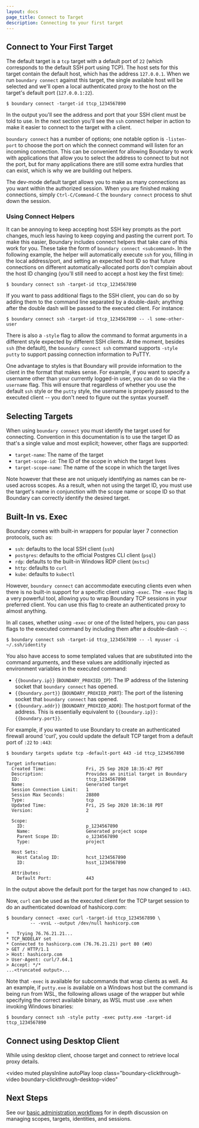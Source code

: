 ```yaml
---
layout: docs
page_title: Connect to Target
description: Connecting to your first target
---
```


## Connect to Your First Target

The default target is a `tcp` target with a default port of `22` (which
corresponds to the default SSH port using TCP). The host sets for this target
contain the default host, which has the address `127.0.0.1`. When we run
`boundary connect` against this target, the single available host will be
selected and we'll open a local authenticated proxy to the host on the target's
default port (`127.0.0.1:22`).

```
$ boundary connect -target-id ttcp_1234567890
```

In the output you'll see the address and port that your SSH client must be told
to use. In the next section you'll see the `ssh` connect helper in action to
make it easier to connect to the target with a client.

`boundary connect` has a number of options; one notable option is `-listen-port`
to choose the port on which the connect command will listen for an incoming
connection. This can be convenient for allowing Boundary to work with
applications that allow you to select the address to connect to but not the
port, but for many applications there are still some extra hurdles that can
exist, which is why we are building out helpers.

The dev-mode default target allows you to make as many connections as you want
within the authorized session. When you are finished making connections, simply
`Ctrl-C/Command-C` the `boundary connect` process to shut down the session.

### Using Connect Helpers

It can be annoying to keep accepting host SSH key prompts as the port changes,
much less having to keep copying and pasting the current port. To make this
easier, Boundary includes connect helpers that take care of this work for you.
These take the form of `boundary connect <subcommand>`. In the following
example, the helper will automatically execute `ssh` for you, filling in the
local address/port, and setting an expected host ID so that future connections
on different automatically-allocated ports don't complain about the host ID
changing (you'll still need to accept a host key the first time):

```
$ boundary connect ssh -target-id ttcp_1234567890
```

If you want to pass additional flags to the SSH client, you can do so by adding
them to the command line separated by a double-dash; anything after the double
dash will be passed to the executed client. For instance:

```
$ boundary connect ssh -target-id ttcp_1234567890 -- -l some-other-user
```

There is also a `-style` flag to allow the command to format arguments in a
different style expected by different SSH clients. At the moment, besides `ssh`
(the default), the `boundary connect ssh` command supports `-style putty` to
support passing connection information to PuTTY.

One advantage to styles is that Boundary will provide information to the client
in the format that makes sense. For example, if you want to specify a username
other than your currently logged-in user, you can do so via the `-username`
flag. This will ensure that regardless of whether you use the default `ssh`
style or the `putty` style, the username is properly passed to the executed
client -- you don't need to figure out the syntax yourself.

## Selecting Targets

When using `boundary connect` you must identify the target used for connecting.
Convention in this documentation is to use the target ID as that's a single
value and most explicit; however, other flags are supported:

- `target-name`: The name of the target
- `target-scope-id`: The ID of the scope in which the target lives
- `target-scope-name`: The name of the scope in which the target lives

Note however that these are not uniquely identifying as names can be re-used
across scopes. As a result, when not using the target ID, you must use the
target's name in conjunction with the scope name or scope ID so that Boundary
can correctly identify the desired target.

## Built-In vs. Exec

Boundary comes with built-in wrappers for popular layer 7 connection protocols,
such as:

- `ssh`: defaults to the local SSH client (`ssh`)
- `postgres`: defaults to the official Postgres CLI client (`psql`)
- `rdp`: defaults to the built-in Windows RDP client (`mstsc`)
- `http`: defaults to `curl`
- `kube`: defaults to `kubectl`

However, `boundary connect` can accommodate executing clients even when there is
no built-in support for a specific client using `-exec`. The `-exec` flag is a
very powerful tool, allowing you to wrap Boundary TCP sessions in your preferred
client. You can use this flag to create an authenticated proxy to almost
anything.

In all cases, whether using `-exec` or one of the listed helpers, you can pass
flags to the executed command by including them after a double-dash `--`:

```
$ boundary connect ssh -target-id ttcp_1234567890 -- -l myuser -i ~/.ssh/identity
```

You also have access to some templated values that are substituted into the
command arguments, and these values are additionally injected as environment
variables in the executed command:

- `{{boundary.ip}}` (`BOUNDARY_PROXIED_IP`): The IP address of the listening
  socket that `boundary connect` has opened.
- `{{boundary.port}}` (`BOUNDARY_PROXIED_PORT`): The port of the listening
  socket that `boundary connect` has opened.
- `{{boundary.addr}}` (`BOUNDARY_PROXIED_ADDR`): The host:port format of the
  address. This is essentially equivalent to `{{boundary.ip}}:{{boundary.port}}`.

For example, if you wanted to use Boundary to create an authenticated firewall
around 'curl', you could update the default TCP target from a default port
of `:22` to `:443`:

```
$ boundary targets update tcp -default-port 443 -id ttcp_1234567890

Target information:
  Created Time:               Fri, 25 Sep 2020 18:35:47 PDT
  Description:                Provides an initial target in Boundary
  ID:                         ttcp_1234567890
  Name:                       Generated target
  Session Connection Limit:   1
  Session Max Seconds:        28800
  Type:                       tcp
  Updated Time:               Fri, 25 Sep 2020 18:36:18 PDT
  Version:                    2

  Scope:
    ID:                       p_1234567890
    Name:                     Generated project scope
    Parent Scope ID:          o_1234567890
    Type:                     project

  Host Sets:
    Host Catalog ID:          hcst_1234567890
    ID:                       hsst_1234567890

  Attributes:
    Default Port:             443
```

In the output above the default port for the target has now changed to `:443`.

Now, `curl` can be used as the executed client for the TCP target session to do
an authenticated download of hashicorp.com:

```
$ boundary connect -exec curl -target-id ttcp_1234567890 \
         -- -vvsL --output /dev/null hashicorp.com

*   Trying 76.76.21.21...
* TCP_NODELAY set
* Connected to hashicorp.com (76.76.21.21) port 80 (#0)
> GET / HTTP/1.1
> Host: hashicorp.com
> User-Agent: curl/7.64.1
> Accept: */*
...<truncated output>...
```

Note that `-exec` is available for subcommands that wrap clients as well. As an
example, if `putty.exe` is available on a Windows host but the command is being
run from WSL, the following allows usage of the wrapper but while specifying the
correct available binary, as WSL must use `.exe` when invoking Windows binaries:

```
$ boundary connect ssh -style putty -exec putty.exe -target-id ttcp_1234567890
```

## Connect using Desktop Client

While using desktop client, choose target and connect to retrieve local proxy
details.

<video
muted
playsInline
autoPlay
loop
class="boundary-clickthrough-video boundary-clickthrough-desktop-video"

>

  <source
    type="video/mp4"
    src="https://www.datocms-assets.com/2885/1613612836-boundary-desktop-clickthrough-connect-target-v1-0-0.mp4"
  />
</video>

## Next Steps

See our [basic administration workflows](https://learn.hashicorp.com/collections/boundary/basic-administration) for in depth discussion on managing scopes, targets,
identities, and sessions.
